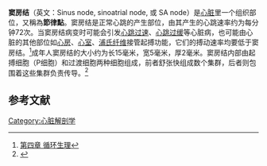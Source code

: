{{Infobox anatomy
| Name        = 窦房结
| Latin       = nodus sinuatrialis
| Image       = Reizleitungssystem 1.png
| Caption     = '''Figure 1''' shows the [[Electrical_conduction_system_of_the_heart|conduction system of the heart]]. The SA node is labelled ''1''.
| Image2      = Sinoatrial node 2 low mag.jpg
| Caption2    = 中央偏右处便是窦房结
| Width       = 
| Precursor   = 
| System      = [[心臟電傳導系統|心臟電傳導系統]]
| acronym     = SA node
| Artery      = [[窦房结中心动脉|窦房结中心动脉]]
| Vein        = 
| Nerve       = 
| Lymph       = 
<!--
| MeshName     = Sinoatrial+Node 
| MeshNumber   = A07.541.409.819 
| DorlandsPre  = n_09 
| DorlandsSuf  = 12577255 
-->
}}
{{medical}}
'''窦房结'''（英文：Sinus node, sinoatrial node, 或 SA node）是[[心脏|心脏]]里一个组织部位，又稱為'''節律點'''。窦房结是正常心跳的产生部位，由其产生的心跳速率约为每分钟72次。当窦房结病变时可能会引发[[心跳过速|心跳过速]]、[[心跳过缓|心跳过缓]]等心脏病，也可能由心脏的其他部位如[[心房|心房]]、[[心室|心室]]、[[浦氏纤维|浦氏纤维]]接管起搏功能，它们的搏动速率均要低于窦房结。<ref>[http://wlkc.nbu.edu.cn/jpkc_nbu/shenglixue/res/30/res/200804271320.pdf 第四章 循环生理]{{dead link|date=2018年4月 |bot=InternetArchiveBot |fix-attempted=yes }}</ref>成年人窦房结的大小约为长15毫米，宽5毫米，厚2毫米。窦房结内部由起搏细胞（P细胞）和过渡细胞两种细胞组成，前者舒张快组成数个集群，后者则包围着这些集群负责传导。<ref>{{Cite web |url=http://www.fx120.net/disease0/201004/598993.html |title=老年病态窦房结综合症的解剖及生理特点 |access-date=2011-02-11 |archive-url=https://web.archive.org/web/20191226050327/http://www.fx120.net/disease0/201004/598993.html |archive-date=2019-12-26 |dead-url=yes }}</ref>

== 参考文献 ==
<div class="references-small">
<references></references>
</div>

[[Category:心脏解剖学|Category:心脏解剖学]]